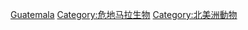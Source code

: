 {{Catnav|頁面分類|各種主題的頁面分類|按國家分類|各國生物|各國動物}}
{{Commons category|Animals of Guatemala}}

[[Category:各國動物|Guatemala]]
[[Category:危地马拉生物|Category:危地马拉生物]]
[[Category:北美洲動物|Category:北美洲動物]]